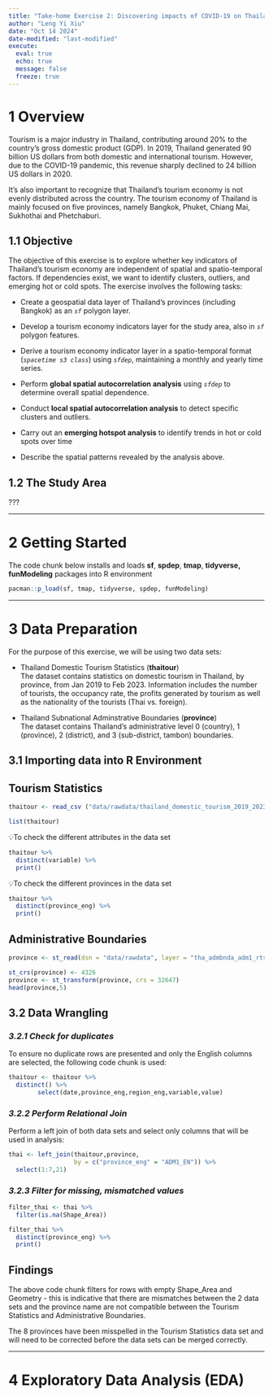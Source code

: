 ```yaml
---
title: "Take-home Exercise 2: Discovering impacts of COVID-19 on Thailand tourism economy at the province level using spatial and spatio-temporal statistics"
author: "Leng Yi Xiu"
date: "Oct 14 2024"
date-modified: "last-modified"
execute: 
  eval: true
  echo: true
  message: false
  freeze: true
---
```


# 1 Overview

Tourism is a major industry in Thailand, contributing around 20% to the country's gross domestic product (GDP). In 2019, Thailand generated 90 billion US dollars from both domestic and international tourism. However, due to the COVID-19 pandemic, this revenue sharply declined to 24 billion US dollars in 2020.

It's also important to recognize that Thailand's tourism economy is not evenly distributed across the country. The tourism economy of Thailand is mainly focused on five provinces, namely Bangkok, Phuket, Chiang Mai, Sukhothai and Phetchaburi.

## 1.1 Objective

The objective of this exercise is to explore whether key indicators of Thailand's tourism economy are independent of spatial and spatio-temporal factors. If dependencies exist, we want to identify clusters, outliers, and emerging hot or cold spots. The exercise involves the following tasks:

-   Create a geospatial data layer of Thailand's provinces (including Bangkok) as an *`sf`* polygon layer.

-   Develop a tourism economy indicators layer for the study area, also in *`sf`* polygon features.

-   Derive a tourism economy indicator layer in a spatio-temporal format (*`spacetime s3 class`*) using *`sfdep`*, maintaining a monthly and yearly time series.

-   Perform **global spatial autocorrelation analysis** using *`sfdep`* to determine overall spatial dependence.

-   Conduct **local spatial autocorrelation analysis** to detect specific clusters and outliers.

-   Carry out an **emerging hotspot analysis** to identify trends in hot or cold spots over time

-   Describe the spatial patterns revealed by the analysis above.

## 1.2 The Study Area

???

------------------------------------------------------------------------

# 2 Getting Started

The code chunk below installs and loads **sf**, **spdep**, **tmap**, **tidyverse, funModeling** packages into R environment

```r
pacman::p_load(sf, tmap, tidyverse, spdep, funModeling)
```

------------------------------------------------------------------------

# 3 Data Preparation

For the purpose of this exercise, we will be using two data sets:

-   Thailand Domestic Tourism Statistics (**thaitour**)\
    The dataset contains statistics on domestic tourism in Thailand, by province, from Jan 2019 to Feb 2023. Information includes the number of tourists, the occupancy rate, the profits generated by tourism as well as the nationality of the tourists (Thai vs. foreign).

-   Thailand Subnational Adminstrative Boundaries (**province**)\
    The dataset contains Thailand's administrative level 0 (country), 1 (province), 2 (district), and 3 (sub-district, tambon) boundaries.

## 3.1 Importing data into R Environment

::: panel-tabset
## Tourism Statistics

```r
thaitour <- read_csv ("data/rawdata/thailand_domestic_tourism_2019_2023_ver2.csv")
```

```r
list(thaitour)
```

💡To check the different attributes in the data set

```r
thaitour %>%
  distinct(variable) %>%
  print()
```

💡To check the different provinces in the data set

```r
thaitour %>%
  distinct(province_eng) %>%
  print()
```

## Administrative Boundaries

```r
province <- st_read(dsn = "data/rawdata", layer = "tha_admbnda_adm1_rtsd_20220121")
```

```r
st_crs(province) <- 4326 
province <- st_transform(province, crs = 32647)
head(province,5)
```
:::

## 3.2 Data Wrangling

### *3.2.1 Check for duplicates*

To ensure no duplicate rows are presented and only the English columns are selected, the following code chunk is used:

```r
thaitour <- thaitour %>% 
  distinct() %>% 
        select(date,province_eng,region_eng,variable,value)
```

### *3.2.2 Perform Relational Join*

Perform a left join of both data sets and select only columns that will be used in analysis:

```r
thai <- left_join(thaitour,province,
                  by = c("province_eng" = "ADM1_EN")) %>%
  select(1:7,21)
```

### *3.2.3 Filter for missing, mismatched values*

```r
filter_thai <- thai %>%
  filter(is.na(Shape_Area))

filter_thai %>%
  distinct(province_eng) %>%
  print()
```

::: callout-important
## Findings

The above code chunk filters for rows with empty Shape_Area and Geometry - this is indicative that there are mismatches between the 2 data sets and the province name are not compatible between the Tourism Statistics and Administrative Boundaries.

The 8 provinces have been misspelled in the Tourism Statistics data set and will need to be corrected before the data sets can be merged correctly.
:::

------------------------------------------------------------------------

# 4 Exploratory Data Analysis (EDA)
